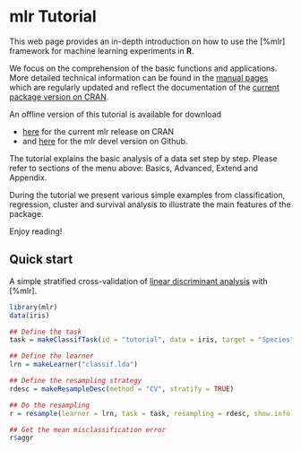 # mlr Tutorial
This web page provides an in-depth introduction on how to
use the [%mlr] framework for machine learning experiments in **R**.

We focus on the comprehension of the basic functions and applications.
More detailed technical information can be found in the [manual pages](%mlr) which
are regularly updated and reflect the documentation of the [current package version on CRAN](http://cran.r-project.org/web/packages/mlr/index.html).

An offline version of this tutorial is available for download

* [here](https://mlr-org.github.io/mlr-tutorial/release/mlr_tutorial.zip) for the
  current mlr release on CRAN
* and [here](https://mlr-org.github.io/mlr-tutorial/devel/mlr_tutorial.zip) for
  the mlr devel version on Github.

The tutorial explains the basic analysis of a data set step by step.
Please refer to sections of the menu above: Basics, Advanced, Extend and Appendix.

During the tutorial we present various simple examples from classification, regression, cluster and
survival analysis to illustrate the main features of the package.

Enjoy reading!

## Quick start
A simple stratified cross-validation of [linear discriminant analysis](&MASS::lda) with [%mlr].
```r
library(mlr)
data(iris)

## Define the task
task = makeClassifTask(id = "tutorial", data = iris, target = "Species")

## Define the learner
lrn = makeLearner("classif.lda")

## Define the resampling strategy
rdesc = makeResampleDesc(method = "CV", stratify = TRUE)

## Do the resampling
r = resample(learner = lrn, task = task, resampling = rdesc, show.info = FALSE)

## Get the mean misclassification error
r$aggr
```
